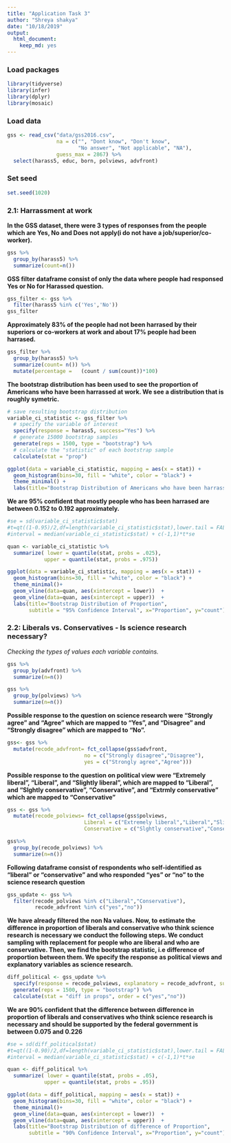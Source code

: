 ```yaml
---
title: "Application Task 3"
author: "Shreya shakya"
date: "10/18/2019"
output: 
  html_document: 
    keep_md: yes
---
```


### Load packages

```r
library(tidyverse)
library(infer)
library(dplyr)
library(mosaic)
```

### Load data

```r
gss <- read_csv("data/gss2016.csv",
                na = c("", "Dont know", "Don't know",
                       "No answer", "Not applicable", "NA"),
                guess_max = 2867) %>%
  select(harass5, educ, born, polviews, advfront)
```

### Set seed

```r
set.seed(1020)
```

### 2.1: Harrassment at work

**In the GSS dataset, there were 3 types of responses from the people which are Yes, No and Does not apply(i do not have a job/superior/co-worker).**
```r
gss %>%
  group_by(harass5) %>%
  summarize(count=n())
```

**GSS filter dataframe consist of only the data where people had responsed Yes or No for Harassed question.**
```r
gss_filter <- gss %>%
  filter(harass5 %in% c('Yes','No'))
gss_filter
```

**Approximately 83% of the people had not been harrased by their superiors or co-workers at work and about 17% people had been harrased.**

```r
gss_filter %>%
  group_by(harass5) %>%
  summarize(count= n()) %>%
  mutate(percentage =   (count / sum(count))*100)

```

**The bootstrap distribution has been used to see the proportion of Americans who have been harrassed at work. We see a distribution that is roughly symetric.**

```r
# save resulting bootstrap distribution
variable_ci_statistic <- gss_filter %>%
  # specify the variable of interest
  specify(response = harass5, success="Yes") %>%
  # generate 15000 bootstrap samples
  generate(reps = 1500, type = "bootstrap") %>% 
  # calculate the "statistic" of each bootstrap sample
  calculate(stat = "prop") 

ggplot(data = variable_ci_statistic, mapping = aes(x = stat)) +
  geom_histogram(bins=30, fill = "white", color = "black") +
  theme_minimal() +
  labs(title="Bootstrap Distribution of Americans who have been harrassed at work", x="Proportion", y="count")
```

**We are 95% confident that mostly people who has been harrased are between 0.152 to 0.192 approximately.**

```r
#se = sd(variable_ci_statistic$stat)
#t=qt((1-0.95)/2,df=length(variable_ci_statistic$stat),lower.tail = FALSE)
#interval = median(variable_ci_statistic$stat) + c(-1,1)*t*se

quan <- variable_ci_statistic %>%
  summarize( lower = quantile(stat, probs = .025),
            upper = quantile(stat, probs = .975))

ggplot(data = variable_ci_statistic, mapping = aes(x = stat)) +
  geom_histogram(bins=30, fill = "white", color = "black") +
  theme_minimal()+
  geom_vline(data=quan, aes(xintercept = lower))  +
  geom_vline(data=quan, aes(xintercept = upper))  +
  labs(title="Bootstrap Distribution of Proportion", 
       subtitle = "95% Confidence Interval", x="Proportion", y="count")

```

### 2.2: Liberals vs. Conservatives - Is science research necessary?

*Checking the types of values each variable contains.*
```r
gss %>%
  group_by(advfront) %>%
  summarize(n=n())

gss %>%
  group_by(polviews) %>%
  summarize(n=n())
```

**Possible response to the question on science research were "Strongly agree" and "Agree" which are mapped to "Yes", and "Disagree" and "Strongly disagree" which are mapped to "No".**
```r
gss<- gss %>%
  mutate(recode_advfront= fct_collapse(gss$advfront,
                         no = c("Strongly disagree","Disagree"),
                         yes = c("Strongly agree","Agree")))
```

**Possible response to the question on political view were "Extremely liberal", "Liberal", and "Slightly liberal", which are mapped to "Liberal", and "Slghtly conservative", "Conservative", and "Extrmly conservative" which are mapped to "Conservative"**

```r
gss <- gss %>%
  mutate(recode_polviews= fct_collapse(gss$polviews,
                         Liberal = c("Extremely liberal","Liberal","Slightly liberal"),
                         Conservative = c("Slghtly conservative","Conservative","Extrmly conservative")))

gss%>%
  group_by(recode_polviews) %>%
  summarize(n=n())
```

**Following dataframe consist of respondents who self-identified as "liberal" or "conservative" and who responded "yes" or "no" to the science research question**

```r
gss_update <- gss %>%
  filter(recode_polviews %in% c("Liberal","Conservative"), 
         recode_advfront %in% c("yes","no"))
```

**We have already filtered the non Na values. Now, to estimate the difference in proportion of liberals and conservative who think science research is necessary we conduct the following steps. We conduct sampling with replacement for people who are liberal and who are conservative. Then, we find the bootstrap statistic, i.e difference of proportion between them. We specify the response as political views and explanatory variables as science research.**

```r
diff_political <- gss_update %>%
  specify(response = recode_polviews, explanatory = recode_advfront, success ="Liberal") %>%
  generate(reps = 1500, type = "bootstrap") %>%
  calculate(stat = "diff in props", order = c("yes","no"))
```

**We are 90% confident that the difference between difference in proportion of liberals and conservatives who think science research is necessary and should be supported by the federal government is between 0.075 and 0.226**

```r
#se = sd(diff_political$stat)
#t=qt((1-0.90)/2,df=length(variable_ci_statistic$stat),lower.tail = FALSE)
#interval = median(variable_ci_statistic$stat) + c(-1,1)*t*se

quan <- diff_political %>%
  summarize( lower = quantile(stat, probs = .05),
            upper = quantile(stat, probs = .95))

ggplot(data = diff_political, mapping = aes(x = stat)) +
  geom_histogram(bins=30, fill = "white", color = "black") +
  theme_minimal()+
  geom_vline(data=quan, aes(xintercept = lower))  +
  geom_vline(data=quan, aes(xintercept = upper))  +
  labs(title="Bootstrap Distribution of difference of Proportion", 
       subtitle = "90% Confidence Interval", x="Proportion", y="count")
```

